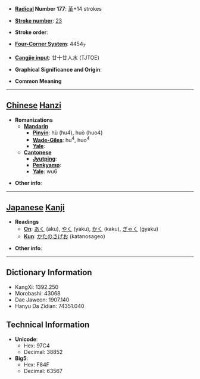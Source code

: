 * '''[[Wiktionary:Chinese radical index| Radical]] Number 177''': [[Wiktionary:Chinese radical index 革|革]]+14 strokes

* '''[[Wiktionary:Chinese total strokes index|Stroke number]]''': [[Wiktionary:Chinese total strokes index 23|23]]

* '''Stroke order''': 

* '''[[Wiktionary:Chinese four corner index|Four-Corner System]]''': 4454<sub>7</sub>

* '''[[Wiktionary:Chinese Cangjie index|Cangjie input]]''': 廿十廿人水 (TJTOE)

* '''Graphical Significance and Origin''': 

* '''Common Meaning'''

----

== [[Chinese]] [[Hanzi]] ==

* '''Romanizations'''
** '''[[Mandarin]]'''
*** '''[[Pinyin]]''': hù (hu4), huò (huo4)
*** '''[[Wade-Giles]]''': hu<sup>4</sup>, huo<sup>4</sup>
*** '''[[Yale]]''': 
** '''[[Cantonese]]'''
*** '''[[Jyutping]]''':
*** '''[[Penkyamp]]''': 
*** '''[[Yale]]''': wu6

* '''Other info''': 

----

== [[Japanese]] [[Kanji]] ==

* '''Readings'''
** '''[[On]]''': [[あく]] (aku), [[やく]] (yaku), [[かく]] (kaku), [[ぎゃく]] (gyaku)
** '''[[Kun]]''': [[かたのさげお]] (katanosageo)

* '''Other info''':  

----

== Dictionary Information ==

* KangXi: 1392.250
* Morobashi: 43068
* Dae Jaweon: 1907.140
* Hanyu Da Zidian: 74351.040

== Technical Information ==

* '''Unicode''':
** Hex: 97C4
** Decimal: 38852
* '''Big5''':
** Hex: F84F
** Decimal: 63567